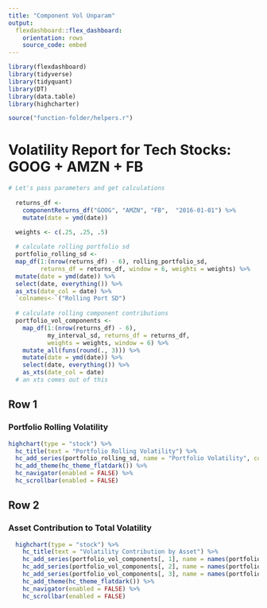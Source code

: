 ```yaml
---
title: "Component Vol Unparam"
output:
  flexdashboard::flex_dashboard:
    orientation: rows
    source_code: embed
---
```


```r
library(flexdashboard)
library(tidyverse)
library(tidyquant)
library(DT)
library(data.table)
library(highcharter)

source("function-folder/helpers.r")
```

Volatility Report for Tech Stocks: GOOG + AMZN + FB
=================================

```r
# Let's pass parameters and get calculations
  
  returns_df <- 
    componentReturns_df("GOOG", "AMZN", "FB",  "2016-01-01") %>% 
    mutate(date = ymd(date))

  weights <- c(.25, .25, .5)
  
  # calculate rolling portfolio sd
  portfolio_rolling_sd <- 
  map_df(1:(nrow(returns_df) - 6), rolling_portfolio_sd, 
         returns_df = returns_df, window = 6, weights = weights) %>%
  mutate(date = ymd(date)) %>% 
  select(date, everything()) %>%
  as_xts(date_col = date) %>% 
  `colnames<-`("Rolling Port SD")
  
  # calculate rolling component contributions
  portfolio_vol_components <-
    map_df(1:(nrow(returns_df) - 6), 
           my_interval_sd, returns_df = returns_df, 
           weights = weights, window = 6) %>%
    mutate_all(funs(round(., 3))) %>% 
    mutate(date = ymd(date)) %>%
    select(date, everything()) %>%
    as_xts(date_col = date)
  # an xts comes out of this
```

Row 1
-----------------------------------------

### Portfolio Rolling Volatility

```r
highchart(type = "stock") %>%
  hc_title(text = "Portfolio Rolling Volatility") %>%
  hc_add_series(portfolio_rolling_sd, name = "Portfolio Volatility", color = 'green') %>%
  hc_add_theme(hc_theme_flatdark()) %>%
  hc_navigator(enabled = FALSE) %>% 
  hc_scrollbar(enabled = FALSE)
```

Row 2
----------------------------------------

### Asset Contribution to Total Volatility

```r
  highchart(type = "stock") %>% 
    hc_title(text = "Volatility Contribution by Asset") %>%
    hc_add_series(portfolio_vol_components[, 1], name = names(portfolio_vol_components[, 1])) %>%
    hc_add_series(portfolio_vol_components[, 2], name = names(portfolio_vol_components[, 2])) %>%
    hc_add_series(portfolio_vol_components[, 3], name = names(portfolio_vol_components[, 3])) %>%
    hc_add_theme(hc_theme_flatdark()) %>%
    hc_navigator(enabled = FALSE) %>% 
    hc_scrollbar(enabled = FALSE)

```


